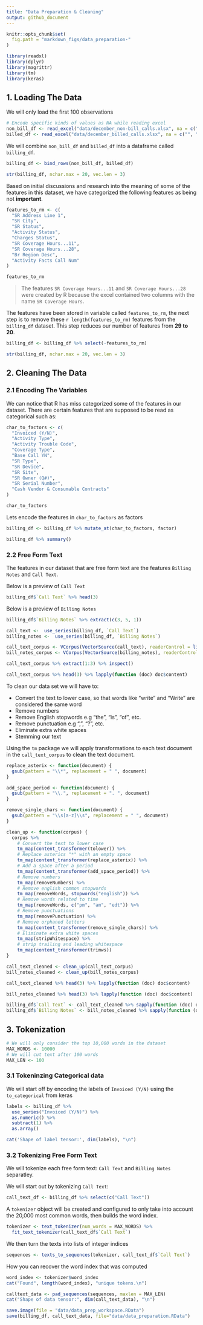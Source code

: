 ```yaml
---
title: "Data Preparation & Cleaning"
output: github_document
---
```


```r
knitr::opts_chunk$set(
  fig.path = "markdown_figs/data_preparation-"
)
```

```r
library(readxl)
library(dplyr)
library(magrittr)
library(tm)
library(keras)
```

## 1. Loading The Data

We will only load the first 100 observations

```r
# Encode specific kinds of values as NA while reading excel
non_bill_df <- read_excel("data/december_non-bill_calls.xlsx", na = c("", "---"), n_max = 100)
billed_df <- read_excel("data/december_billed_calls.xlsx", na = c("", "---"), n_max = 100)
```

We will combine `non_bill_df` and `billed_df` into a dataframe called `billing_df`.

```r
billing_df <- bind_rows(non_bill_df, billed_df)

str(billing_df, nchar.max = 20, vec.len = 3)
```

Based on initial discussions and research into the meaning of some of the features in this dataset, we have categorized the following features as being not __important__.

```r
features_to_rm <- c(
  "SR Address Line 1", 
  "SR City",
  "SR Status",
  "Activity Status",
  "Charges Status",
  "SR Coverage Hours...11",
  "SR Coverage Hours...28",
  "Br Region Desc",
  "Activity Facts Call Num"
)

features_to_rm
```

> The features `SR Coverage Hours...11` and `SR Coverage Hours...28` were created by R because the excel contained two columns with the name `SR Coverage Hours`.

The features have been stored in variable called `features_to_rm`, the next step is to remove these `r length(features_to_rm)` features from the `billing_df` dataset. This step reduces our number of features from __29 to 20__.

```r
billing_df <- billing_df %>% select(-features_to_rm)

str(billing_df, nchar.max = 20, vec.len = 3)
```

## 2. Cleaning The Data

### 2.1 Encoding The Variables

We can notice that R has miss categorized some of the features in our dataset. There are certain features that are supposed to be read as categorical such as:

```r
char_to_factors <- c(
  "Invoiced (Y/N)",
  "Activity Type",
  "Activity Trouble Code",
  "Coverage Type",
  "Base Call YN",
  "SR Type",
  "SR Device",
  "SR Site",
  "SR Owner (Q#)",
  "SR Serial Number",
  "Cash Vendor & Consumable Contracts"
)

char_to_factors
```

Lets encode the features in `char_to_factors` as factors

```r
billing_df <- billing_df %>% mutate_at(char_to_factors, factor)

billing_df %>% summary()
```

### 2.2 Free Form Text

The features in our dataset that are free form text are the features `Billing Notes` and `Call Text`.

Below is a preview of `Call Text`

```r
billing_df$`Call Text` %>% head(3)
```

Below is a preview of `Billing Notes`

```r
billing_df$`Billing Notes` %>% extract(c(3, 5, 1))
```

```r
call_text <-  use_series(billing_df, `Call Text`)
billing_notes <-  use_series(billing_df, `Billing Notes`)
```

```r
call_text_corpus <- VCorpus(VectorSource(call_text), readerControl = list(language = "en"))
bill_notes_corpus <- VCorpus(VectorSource(billing_notes), readerControl = list(language = "en"))
```

```r
call_text_corpus %>% extract(1:3) %>% inspect()
```

```r
call_text_corpus %>% head(3) %>% lapply(function (doc) doc$content)
```

To clean our data set we will have to: 

* Convert the text to lower case, so that words like "write" and "Write" are considered the same word
* Remove numbers
* Remove English stopwords e.g "the", "is", "of", etc.
* Remove punctuation e.g ",", "?", etc.
* Eliminate extra white spaces
* Stemming our text 

Using the `tm` package we will apply transformations to each text document in the `call_text_corpus` to clean the text document.

```r
replace_asterix <- function(document) {
  gsub(pattern = "\\*", replacement = " ", document)
}

add_space_period <- function(document) {
  gsub(pattern = "\\.", replacement = ". ", document)
}

remove_single_chars <- function(document) {
  gsub(pattern = "\\s[a-z]\\s", replacement = " ", document)
}

clean_up <- function(corpus) {
  corpus %>% 
    # Convert the text to lower case
    tm_map(content_transformer(tolower)) %>%
    # Replace asterics "*" with an empty space
    tm_map(content_transformer(replace_asterix)) %>%
    # Add a space after a period
    tm_map(content_transformer(add_space_period)) %>%
    # Remove numbers
    tm_map(removeNumbers) %>%
    # Remove english common stopwords
    tm_map(removeWords, stopwords("english")) %>%
    # Remove words related to time
    tm_map(removeWords, c("pm", "am", "edt")) %>%
    # Remove punctuations
    tm_map(removePunctuation) %>%
    # Remove orphaned letters
    tm_map(content_transformer(remove_single_chars)) %>%
    # Eliminate extra white spaces
    tm_map(stripWhitespace) %>%
    # strip trailing and leading whitespace
    tm_map(content_transformer(trimws))
}

call_text_cleaned <- clean_up(call_text_corpus)
bill_notes_cleaned <- clean_up(bill_notes_corpus)
```

```r
call_text_cleaned %>% head(3) %>% lapply(function (doc) doc$content)
```

```r
bill_notes_cleaned %>% head(3) %>% lapply(function (doc) doc$content)
```

```r
billing_df$`Call Text` <- call_text_cleaned %>% sapply(function (doc) doc$content)
billing_df$`Billing Notes` <- bill_notes_cleaned %>% sapply(function (doc) doc$content)
```

## 3. Tokenization

```r
# We will only consider the top 10,000 words in the dataset
MAX_WORDS <- 10000
# We will cut text after 100 words
MAX_LEN <- 100
```

### 3.1 Tokeninzing Categorical data

We will start off by encoding the labels of `Invoiced (Y/N)` using the `to_categorical` from keras

```r
labels <- billing_df %>%
  use_series("Invoiced (Y/N)") %>%
  as.numeric() %>%
  subtract(1) %>%
  as.array()

cat('Shape of label tensor:', dim(labels), "\n")
```


### 3.2 Tokenizing Free Form Text

We will tokenize each free form text: `Call Text` and `Billing Notes` separatley. 

We will start out by tokenizing `Call Text`:

```r
call_text_df <- billing_df %>% select(c("Call Text"))
```

A `tokenizer` object will be created and configured to only take into account the 20,000 most common words, then builds the word index.

```r
tokenizer <- text_tokenizer(num_words = MAX_WORDS) %>% 
  fit_text_tokenizer(call_text_df$`Call Text`)
```

We then turn the texts into lists of integer indices

```r
sequences <- texts_to_sequences(tokenizer, call_text_df$`Call Text`)
```

How you can recover the word index that was computed

```r
word_index <- tokenizer$word_index
cat("Found", length(word_index), "unique tokens.\n")
```

```r
calltext_data <- pad_sequences(sequences, maxlen = MAX_LEN)
cat("Shape of data tensor:", dim(call_text_data), "\n")
```


```r
save.image(file = "data/data_prep_workspace.RData")
save(billing_df, call_text_data, file="data/data_preparation.RData")
```
